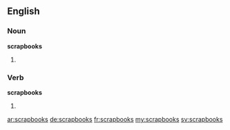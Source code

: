 ==English==

===Noun===
'''scrapbooks'''

# {{plural of|scrapbook}}

===Verb===
'''scrapbooks'''

# {{en-third-person singular of|scrapbook}}

[[ar:scrapbooks]]
[[de:scrapbooks]]
[[fr:scrapbooks]]
[[my:scrapbooks]]
[[sv:scrapbooks]]